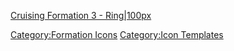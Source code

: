 [[file:Formation 3.png|Cruising Formation 3 - Ring|100px]]<noinclude>[[Category:Formation Icons]] [[Category:Icon Templates]]</noinclude>